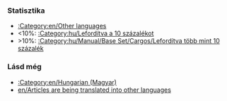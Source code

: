 {{en/Bilingual box| Hu
| Ez az oldal egy listát ad a '''fordításban lévő cikkekről'''.
| ''This page provides an index for a wide range of '''articles are being translated into Hungarian''' in OpenTTD Wiki.<br/>Articles with {{en/S|Fordítás/Hu}} template automatically go here.''}}

===Statisztika===
*[[:Category:en/Other languages]]
*<10%: [[:Category:hu/Lefordítva a 10 százalékot]]
*>10%: [[:Category:hu/Manual/Base Set/Cargos/Lefordítva több mint 10 százalék]]

===Lásd még===
*[[:Category:en/Hungarian (Magyar)]]
*[[en/Articles are being translated into other languages]]
